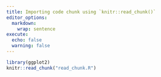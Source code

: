 ```yaml
---
title: Importing code chunk using `knitr::read_chunk()`
editor_options:
  markdown: 
    wrap: sentence
execute:
  echo: false
  warning: false
---
```


```r
library(ggplot2)
knitr::read_chunk("read_chunk.R")
```

```r
```
